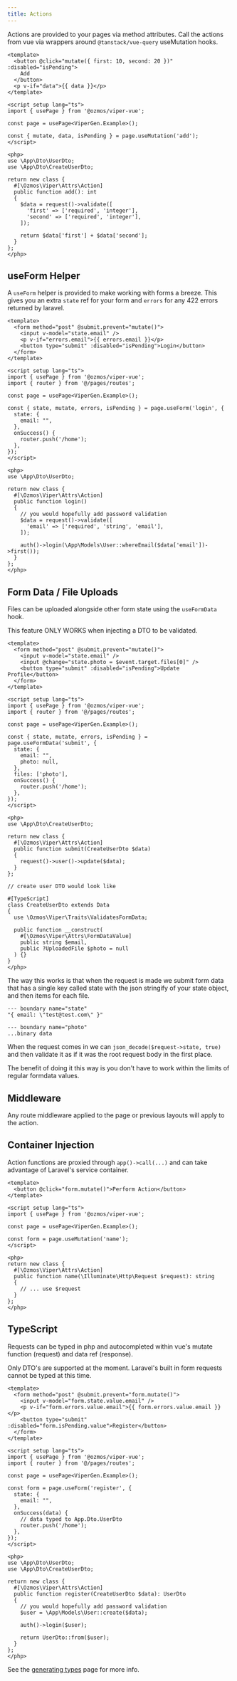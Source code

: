 ```yaml
---
title: Actions
---
```


Actions are provided to your pages via method attributes. Call the actions from vue via wrappers around `@tanstack/vue-query` useMutation hooks.

```vue
<template>
  <button @click="mutate({ first: 10, second: 20 })" :disabled="isPending">
    Add
  </button>
  <p v-if="data">{{ data }}</p>
</template>

<script setup lang="ts">
import { usePage } from '@ozmos/viper-vue';

const page = usePage<ViperGen.Example>();

const { mutate, data, isPending } = page.useMutation('add');
</script>

<php>
use \App\Dto\UserDto;
use \App\Dto\CreateUserDto;

return new class {
  #[\Ozmos\Viper\Attrs\Action]
  public function add(): int
  {
    $data = request()->validate([
      'first' => ['required', 'integer'],
      'second' => ['required', 'integer'],
    ]);

    return $data['first'] + $data['second'];
  }
};
</php>
```

## useForm Helper

A `useForm` helper is provided to make working with forms a breeze. This gives you an extra `state` ref for your form and `errors` for any 422 errors returned by laravel.

```vue
<template>
  <form method="post" @submit.prevent="mutate()">
    <input v-model="state.email" />
    <p v-if="errors.email">{{ errors.email }}</p>
    <button type="submit" :disabled="isPending">Login</button>
  </form>
</template>

<script setup lang="ts">
import { usePage } from '@ozmos/viper-vue';
import { router } from '@/pages/routes';

const page = usePage<ViperGen.Example>();

const { state, mutate, errors, isPending } = page.useForm('login', {
  state: {
    email: "",
  },
  onSuccess() {
    router.push('/home');
  },
});
</script>

<php>
use \App\Dto\UserDto;

return new class {
  #[\Ozmos\Viper\Attrs\Action]
  public function login()
  {
    // you would hopefully add password validation
    $data = request()->validate([
      'email' => ['required', 'string', 'email'],
    ]);

    auth()->login(\App\Models\User::whereEmail($data['email'])->first());
  }
};
</php>
```

## Form Data / File Uploads

Files can be uploaded alongside other form state using the `useFormData` hook.

This feature ONLY WORKS when injecting a DTO to be validated.

```vue
<template>
  <form method="post" @submit.prevent="mutate()">
    <input v-model="state.email" />
    <input @change="state.photo = $event.target.files[0]" />
    <button type="submit" :disabled="isPending">Update Profile</button>
  </form>
</template>

<script setup lang="ts">
import { usePage } from '@ozmos/viper-vue';
import { router } from '@/pages/routes';

const page = usePage<ViperGen.Example>();

const { state, mutate, errors, isPending } = page.useFormData('submit', {
  state: {
    email: "",
    photo: null,
  },
  files: ['photo'],
  onSuccess() {
    router.push('/home');
  },
});
</script>

<php>
use \App\Dto\CreateUserDto;

return new class {
  #[\Ozmos\Viper\Attrs\Action]
  public function submit(CreateUserDto $data)
  {
    request()->user()->update($data);
  }
};

// create user DTO would look like

#[TypeScript]
class CreateUserDto extends Data
{
  use \Ozmos\Viper\Traits\ValidatesFormData;

  public function __construct(
    #[\Ozmos\Viper\Attrs\FormDataValue]
    public string $email,
    public ?UploadedFile $photo = null
  ) {}
}
</php>
```

The way this works is that when the request is made we submit form data that has a single key called state with the json stringify of your state object, and then items for each file.

```
--- boundary name="state"
"{ email: \"test@test.com\" }"

--- boundary name="photo"
...binary data
```

When the request comes in we can `json_decode($request->state, true)` and then validate it as if it was the root request body in the first place.

The benefit of doing it this way is you don't have to work within the limits of regular formdata values.

## Middleware

Any route middleware applied to the page or previous layouts will apply to the action.

## Container Injection

Action functions are proxied through `app()->call(...)` and can take advantage of Laravel's service container.

```vue
<template>
  <button @click="form.mutate()">Perform Action</button>
</template>

<script setup lang="ts">
import { usePage } from '@ozmos/viper-vue';

const page = usePage<ViperGen.Example>();

const form = page.useMutation('name');
</script>

<php>
return new class {
  #[\Ozmos\Viper\Attrs\Action]
  public function name(\Illuminate\Http\Request $request): string
  {
    // ... use $request
  }
};
</php>
```

## TypeScript

Requests can be typed in php and autocompleted within vue's mutate function (request) and data ref (response).

Only DTO's are supported at the moment. Laravel's built in form requests cannot be typed at this time.

```vue
<template>
  <form method="post" @submit.prevent="form.mutate()">
    <input v-model="form.state.value.email" />
    <p v-if="form.errors.value.email">{{ form.errors.value.email }}</p>
    <button type="submit" :disabled="form.isPending.value">Register</button>
  </form>
</template>

<script setup lang="ts">
import { usePage } from '@ozmos/viper-vue';
import { router } from '@/pages/routes';

const page = usePage<ViperGen.Example>();

const form = page.useForm('register', {
  state: {
    email: "",
  },
  onSuccess(data) {
    // data typed to App.Dto.UserDto
    router.push('/home');
  },
});
</script>

<php>
use \App\Dto\UserDto;
use \App\Dto\CreateUserDto;

return new class {
  #[\Ozmos\Viper\Attrs\Action]
  public function register(CreateUserDto $data): UserDto
  {
    // you would hopefully add password validation
    $user = \App\Models\User::create($data);

    auth()->login($user);

    return UserDto::from($user);
  }
};
</php>
```

See the [generating types](/guides/typescript) page for more info.


